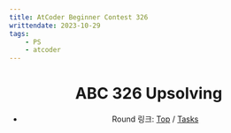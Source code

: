 ```yaml
---
title: AtCoder Beginner Contest 326
writtendate: 2023-10-29
tags:
    - PS
    - atcoder
---
```


<Header />

# ABC 326 Upsolving

- Round 링크: [Top](https://atcoder.jp/contests/abc326) / [Tasks](https://atcoder.jp/contests/abc326/tasks)



<TagList />
<Comment />
